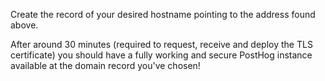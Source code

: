 Create the record of your desired hostname pointing to the address found above.

After around 30 minutes (required to request, receive and deploy the TLS certificate) you should
have a fully working and secure PostHog instance available at the domain record you've chosen!
